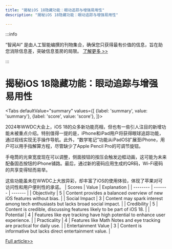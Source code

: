 ```yaml
---
title: "揭秘iOS 18隐藏功能：眼动追踪与增强易用性"
description: "揭秘iOS 18隐藏功能：眼动追踪与增强易用性"

---
```



:::info

“智闻AI“ 是由人工智能编撰的刊物集合，确保您只获得最有价值的信息，旨在助您消除信息差，突破信息茧房的局限。  [了解更多 >>](/)

:::

# 揭秘iOS 18隐藏功能：眼动追踪与增强易用性


<Tabs
	defaultValue="summary"
	values={[
	{label: 'summary', value: 'summary'},
	{label: 'score', value: 'score'},
]}>
<TabItem value="summary">


2024年WWDC大会上，iOS 18的众多新功能亮相，但也有一些引人注目的新增功能未被重点介绍。特别值得一提的是，iPhone和iPad用户将获得眼球追踪功能，通过视线实现无手操作导航。此外，“数学笔记”功能从iPadOS扩展至iPhone，用户可以用手指解算方程，尽管缺少了Apple Pencil Pro的可调节旋钮。

手电筒的光束宽度现在可以调整，侧面按钮的按压会触发边框动画，这可能为未来配备固态按钮的iPhone铺路。最后，通过新的密码应用生成的QR码，Wi-Fi密码的共享变得轻而易举。

这些功能虽未在WWDC上大放异彩，却丰富了iOS的使用体验，体现了苹果对可访问性和用户便利性的承诺。
</TabItem>
<TabItem value="score">
	| Scores     | Value   | Explanation |
	| -------- | ------- | ------- |
	| Objectivity  | 5    | Content provides a balanced overview of new iOS features without bias.    |
	| Social Impact | 3     | Content may spark interest among tech enthusiasts but lacks broad social impact.    |
	| Credibility    | 5    | Content is credible, discussing features likely to be part of iOS 18.    |
	| Potential    | 4    | Features like eye tracking have high potential to enhance user experience.    |
	| Practicality    | 4    | Features like Math Notes and eye tracking are practical for daily use.    |
	| Entertainment Value    | 3    | Content is informative but lacks direct entertainment value.    |
</TabItem>
</Tabs>

[Full article>>](https://sea.mashable.com/tech/33048/5-wild-new-ios-18-features-not-mentioned-at-wwdc-2024)
